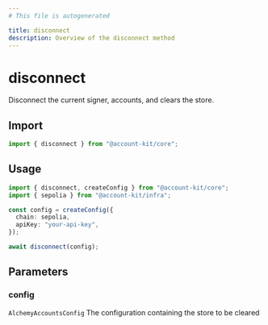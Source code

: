 ```yaml
---
# This file is autogenerated

title: disconnect
description: Overview of the disconnect method
---
```


# disconnect

Disconnect the current signer, accounts, and clears the store.

## Import

```ts
import { disconnect } from "@account-kit/core";
```

## Usage

```ts
import { disconnect, createConfig } from "@account-kit/core";
import { sepolia } from "@account-kit/infra";

const config = createConfig({
  chain: sepolia,
  apiKey: "your-api-key",
});

await disconnect(config);
```

## Parameters

### config

`AlchemyAccountsConfig`
The configuration containing the store to be cleared
